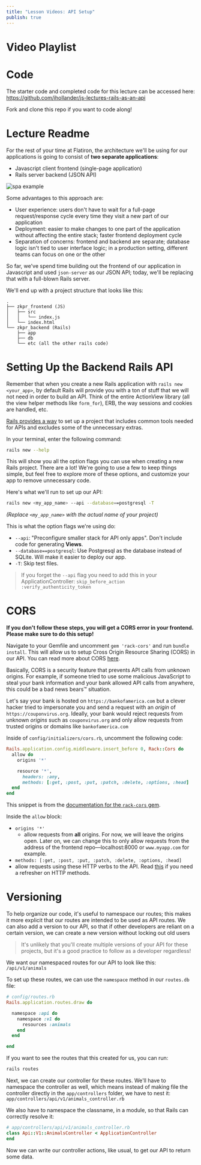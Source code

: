 ```yaml
---
title: "Lesson Videos: API Setup"
publish: true
---
```


# Video Playlist

<YoutubePlaylist playlistId="PLc6AmvC5Zyby14ZyA2P3jmjwwRbSvnOoW " />

# Code

The starter code and completed code for this lecture can be accessed here: https://github.com/ihollander/js-lectures-rails-as-an-api

Fork and clone this repo if you want to code along!

# Lecture Readme

For the rest of your time at Flatiron, the architecture we'll be using for our applications is going to consist of **two separate applications**:

- Javascript client frontend (single-page application)
- Rails server backend (JSON API)

![spa example](https://eww-wp.s3.ap-south-1.amazonaws.com/wp-content/uploads/2020/02/14064824/single-page-applications.jpg)

Some advantages to this approach are:

- User experience: users don't have to wait for a full-page request/response cycle every time they visit a new part of our application
- Deployment: easier to make changes to one part of the application without affecting the entire stack; faster frontend deployment cycle
- Separation of concerns: frontend and backend are separate; database logic isn't tied to user interface logic; in a production setting, different teams can focus on one or the other

So far, we've spend time building out the frontend of our application in Javascript and used `json-server` as our JSON API; today, we'll be replacing that with a full-blown Rails server.

We'll end up with a project structure that looks like this:

```
.
├── zkpr_frontend (JS)
│   ├── src
│   │   └── index.js
│   └── index.html
└── zkpr_backend (Rails)
    ├── app
    ├── db
    └── etc (all the other rails code)
```

# Setting Up the Backend Rails API

Remember that when you create a new Rails application with `rails new <your_app>`, by default Rails will provide you with a ton of stuff that we will not need in order to build an API. Think of the entire ActionView library (all the view helper methods like `form_for`), ERB, the way sessions and cookies are handled, etc.

[Rails provides a way](http://edgeguides.rubyonrails.org/api_app.html) to set up a project that includes common tools needed for APIs and excludes some of the unnecessary extras.

In your terminal, enter the following command:

```bash
rails new --help
```

This will show you all the option flags you can use when creating a new Rails project. There are a lot! We're going to use a few to keep things simple, but feel free to explore more of these options, and customize your app to remove unnecessary code.

Here's what we'll run to set up our API:

```bash
rails new <my_app_name> --api --database==postgresql -T
```

_(Replace `<my_app_name>` with the actual name of your project)_

This is what the option flags we're using do:

- `--api`: "Preconfigure smaller stack for API only apps". Don't include code for generating **Views**.
- `--database==postgresql`: Use Postgresql as the database instead of SQLite. Will make it easier to deploy our app.
- `-T`: Skip test files.

> If you forget the `--api` flag you need to add this in your ApplicationController: `skip_before_action :verify_authenticity_token`

# CORS

**If you don't follow these steps, you will get a CORS error in your frontend. Please make sure to do this setup!**

Navigate to your Gemfile and uncomment `gem 'rack-cors'` and run `bundle install`. This will allow us to setup Cross Origin Resource Sharing (CORS) in our API. You can read more about CORS [here](https://en.wikipedia.org/wiki/Cross-origin_resource_sharing).

Basically, CORS is a security feature that prevents API calls from unknown origins. For example, if someone tried to use some malicious JavaScript to steal your bank information and your bank allowed API calls from anywhere, this could be a bad news bears™️ situation.

Let's say your bank is hosted on `https://bankofamerica.com` but a clever hacker tried to impersonate you and send a request with an *origin* of `https://couponvirus.org`. Ideally, your bank would reject requests from unknown *origins* such as `couponvirus.org` and only allow requests from trusted origins or domains like `bankofamerica.com`

Inside of `config/initializers/cors.rb`, uncomment the following code:

```ruby
Rails.application.config.middleware.insert_before 0, Rack::Cors do
  allow do
    origins '*'

    resource '*',
      headers: :any,
      methods: [:get, :post, :put, :patch, :delete, :options, :head]
  end
end
```

This snippet is from the [documentation for the `rack-cors` gem](https://github.com/cyu/rack-cors).

Inside the `allow` block:

- `origins '*'`
  - allow requests from **all** origins. For now, we will leave the origins open. Later on, we can change this to only allow requests from the address of the frontend repo––localhost:8000 or `www.myapp.com` for example.
- `methods: [:get, :post, :put, :patch, :delete, :options, :head]`
 - allow requests using these HTTP verbs to the API. Read [this](https://www.w3schools.com/tags/ref_httpmethods.asp) if you need a refresher on HTTP methods.

# Versioning

To help organize our code, it's useful to namespace our routes; this makes it more explicit that our routes are intended to be used as API routes. We can also add a version to our API, so that if other developers are reliant on a certain version, we can create a new version without locking out old users

> It's unlikely that you'll create multiple versions of your API for these projects, but it's a good practice to follow as a developer regardless!

We want our namespaced routes for our API to look like this: `/api/v1/animals`

To set up these routes, we can use the `namespace` method in our `routes.db` file:

```rb
# config/routes.rb
Rails.application.routes.draw do

  namespace :api do
    namespace :v1 do
      resources :animals
    end
  end

end
```

If you want to see the routes that this created for us, you can run:

```bash
rails routes
```

Next, we can create our controller for these routes. We'll have to namespace the controller as well, which means instead of making file the controller directly in the `app/controllers` folder, we have to nest it: `app/controllers/api/v1/animals_controller.rb`

We also have to namespace the classname, in a module, so that Rails can correctly resolve it:

```rb
# app/controllers/api/v1/animals_controller.rb
class Api::V1::AnimalsController < ApplicationController
end
```

Now we can write our controller actions, like usual, to get our API to return some data.

